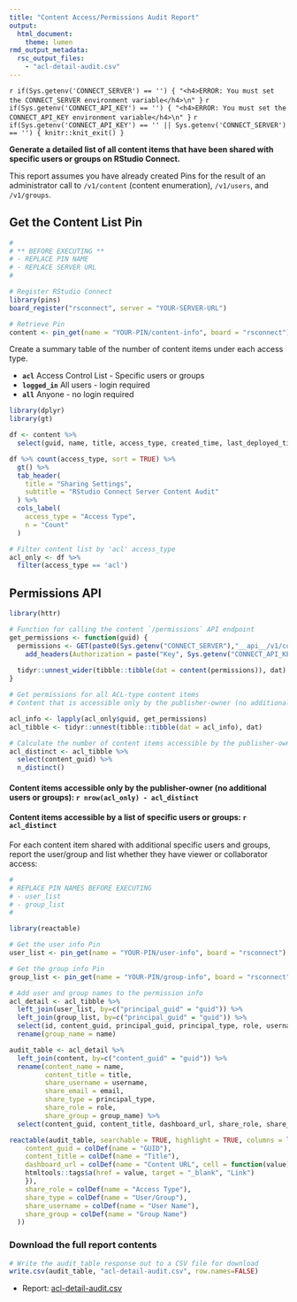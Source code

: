 ```yaml
---
title: "Content Access/Permissions Audit Report"
output: 
  html_document:
    theme: lumen
rmd_output_metadata:
  rsc_output_files:
    - "acl-detail-audit.csv"
---
```


`r if(Sys.getenv('CONNECT_SERVER') == '') { "<h4>ERROR: You must set the CONNECT_SERVER environment variable</h4>\n" }`
`r if(Sys.getenv('CONNECT_API_KEY') == '') { "<h4>ERROR: You must set the CONNECT_API_KEY environment variable</h4>\n" }`
`r if(Sys.getenv('CONNECT_API_KEY') == '' || Sys.getenv('CONNECT_SERVER') == '') { knitr::knit_exit() }`

**Generate a detailed list of all content items that have been shared with specific users or groups on RStudio Connect.** 

This report assumes you have already created Pins for the result of an administrator call to `/v1/content` (content enumeration), `/v1/users`, and `/v1/groups`.

## Get the Content List Pin

```r
#
# ** BEFORE EXECUTING **
# - REPLACE PIN NAME 
# - REPLACE SERVER URL
#

# Register RStudio Connect
library(pins)
board_register("rsconnect", server = "YOUR-SERVER-URL")

# Retrieve Pin
content <- pin_get(name = "YOUR-PIN/content-info", board = "rsconnect")
```

Create a summary table of the number of content items under each access type.

- **`acl`** Access Control List - Specific users or groups
- **`logged_in`** All users - login required
- **`all`** Anyone - no login required

```r
library(dplyr)
library(gt)

df <- content %>%
  select(guid, name, title, access_type, created_time, last_deployed_time, content_url, dashboard_url)

df %>% count(access_type, sort = TRUE) %>%
  gt() %>%
  tab_header(
    title = "Sharing Settings",
    subtitle = "RStudio Connect Server Content Audit"
  ) %>%
  cols_label(
    access_type = "Access Type",
    n = "Count"
  )
```

```r

# Filter content list by 'acl' access_type
acl_only <- df %>%
  filter(access_type == 'acl')
```


## Permissions API

```r
library(httr)

# Function for calling the content `/permissions` API endpoint
get_permissions <- function(guid) {
  permissions <- GET(paste0(Sys.getenv("CONNECT_SERVER"),"__api__/v1/content/",guid,"/permissions"),
    add_headers(Authorization = paste("Key", Sys.getenv("CONNECT_API_KEY"))))
  
  tidyr::unnest_wider(tibble::tibble(dat = content(permissions)), dat)
}

# Get permissions for all ACL-type content items
# Content that is accessible only by the publisher-owner (no additional users or groups) will return no records

acl_info <- lapply(acl_only$guid, get_permissions)
acl_tibble <- tidyr::unnest(tibble::tibble(dat = acl_info), dat)

# Calculate the number of content items accessible by the publisher-owner plus additional users or groups
acl_distinct <- acl_tibble %>% 
  select(content_guid) %>%
  n_distinct()
```

#### Content items accessible only by the publisher-owner (no additional users or groups): `r nrow(acl_only) - acl_distinct`

#### Content items accessible by a list of specific users or groups: `r acl_distinct` 

For each content item shared with additional specific users and groups, report the user/group and list whether they have viewer or collaborator access:

```r
#
# REPLACE PIN NAMES BEFORE EXECUTING
# - user_list
# - group_list
#

library(reactable)

# Get the user info Pin
user_list <- pin_get(name = "YOUR-PIN/user-info", board = "rsconnect")

# Get the group info Pin
group_list <- pin_get(name = "YOUR-PIN/group-info", board = "rsconnect")

# Add user and group names to the permission info
acl_detail <- acl_tibble %>% 
  left_join(user_list, by=c("principal_guid" = "guid")) %>%
  left_join(group_list, by=c("principal_guid" = "guid")) %>%
  select(id, content_guid, principal_guid, principal_type, role, username, email, user_role, locked, name) %>%
  rename(group_name = name)

audit_table <- acl_detail %>%
  left_join(content, by=c("content_guid" = "guid")) %>%
  rename(content_name = name, 
         content_title = title,
         share_username = username,
         share_email = email,
         share_type = principal_type,
         share_role = role,
         share_group = group_name) %>%
  select(content_guid, content_title, dashboard_url, share_role, share_type, share_username, share_group)

reactable(audit_table, searchable = TRUE, highlight = TRUE, columns = list(
    content_guid = colDef(name = "GUID"),
    content_title = colDef(name = "Title"),
    dashboard_url = colDef(name = "Content URL", cell = function(value) {
    htmltools::tags$a(href = value, target = "_blank", "Link")
    }),
    share_role = colDef(name = "Access Type"),
    share_type = colDef(name = "User/Group"),
    share_username = colDef(name = "User Name"),
    share_group = colDef(name = "Group Name")
  ))
```

### Download the full report contents

```r

# Write the audit_table response out to a CSV file for download
write.csv(audit_table, "acl-detail-audit.csv", row.names=FALSE)
```

- Report: [acl-detail-audit.csv](acl-detail-audit.csv)
